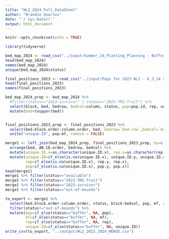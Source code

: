 ```yaml
---
title: "WL2_2024_Full_DataSheet"
author: "Brandie Quarles"
date: "`r Sys.Date()`"
output: html_document
---
```


```r
knitr::opts_chunk$set(echo = TRUE)
```

```r
library(tidyverse)
```

```r
bed_map_2024 <- read_csv("../input/Summer_24_Planting_Planning - Buffer New Bed Map.csv")
head(bed_map_2024)
names(bed_map_2024)
unique(bed_map_2024$status)

final_positions_2023 <- read_csv("../input/Pops for 2023 WL2 - 6_3_24 Survival Check.csv")
head(final_positions_2023)
names(final_positions_2023)
```
```r
bed_map_2024_prep <- bed_map_2024 %>% 
  #filter(status=="2023-survivor" | status=="2023-TM2-fruit") %>% 
  select(block, bed, bedrow, bedcol=column, status, pop=pop.id, rep, unique.ID) %>% 
  mutate(bed=toupper(bed))


final_positions_2023_prep <- final_positions_2023 %>% 
  select(bed.block.order:column.order, bed, bedrow=`bed-row`,bedcol=`bed-col`, pop, mf, rep) %>% 
  unite("unique.ID", pop:mf, remove = FALSE)

merge1 <- left_join(bed_map_2024_prep, final_positions_2023_prep, by=c("bed", "bedrow", "bedcol")) %>% 
  arrange(bed, AB.CD.order, bedrow, bedcol) %>% 
  mutate(unique.ID.x=as.character(unique.ID.x), rep.x=as.character(rep.x)) %>% 
  mutate(unique.ID=if_else(is.na(unique.ID.x), unique.ID.y, unique.ID.x),
         rep=if_else(is.na(unique.ID.x), rep.y, rep.x),
         pop=if_else(is.na(unique.ID.x), pop.y, pop.x))
head(merge1)
merge1 %>% filter(status=="available")
merge1 %>% filter(status=="2023-TM2-fruit")
merge1 %>% filter(status=="2023-survivor")
merge1 %>% filter(status=="out-of-bounds")

to_export <- merge1 %>% 
  select(bed.block.order:column.order, status, block:bedcol, pop, mf, rep, unique.ID) %>% 
  filter(status!="out-of-bounds") %>% 
  mutate(pop=if_else(status=="buffer", NA, pop),
         mf=if_else(status=="buffer", NA, mf),
         rep=if_else(status=="buffer", NA, rep),
         unique.ID=if_else(status=="buffer", NA, unique.ID))
write_csv(to_export, "../output/WL2_2023_2024_MERGE.csv")
```


